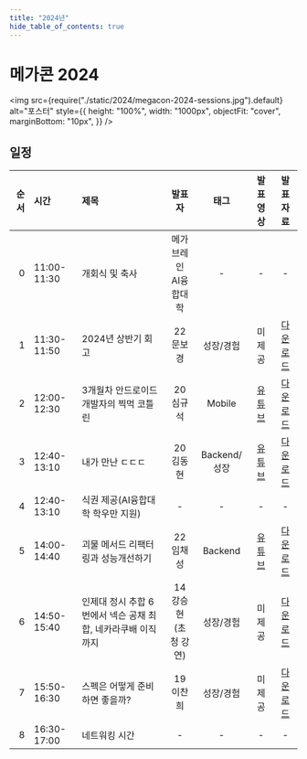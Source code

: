 ```yaml
---
title: "2024년"
hide_table_of_contents: true
---
```


# 메가콘 2024

<img
  src={require("./static/2024/megacon-2024-sessions.jpg").default}
  alt="포스터"
  style={{
    height: "100%",
    width: "1000px",
    objectFit: "cover",
    marginBottom: "10px",
  }}
/>

## 일정

| 순서 | 시간        | 제목                                                         |          발표자           |     태그     |                       발표 영상                       |                                                                      발표자료                                                                       |
| ---: | :---------- | :----------------------------------------------------------- | :-----------------------: | :----------: | :---------------------------------------------------: | :-------------------------------------------------------------------------------------------------------------------------------------------------: |
|    0 | 11:00-11:30 | 개회식 및 축사                                               | 메가브레인<br/>AI융합대학 |      -       |                           -                           |                                                                          -                                                                          |
|    1 | 11:30-11:50 | 2024년 상반기 회고                                           |         22문보경          |  성장/경험   |                        미제공                         | [다운로드](https://docs.google.com/presentation/d/1MuSGTETJBt8ntzaI4eVYwtDeBp_gZapO/edit?usp=sharing&ouid=117719804488263619306&rtpof=true&sd=true) |
|    2 | 12:00-12:30 | 3개월차 안드로이드 개발자의 찍먹 코틀린                      |         20심규석          |    Mobile    |        [유튜브](https://youtu.be/Ov4WGdpkWOY)         | [다운로드](https://docs.google.com/presentation/d/1JHEDfiQxu3XVY4N-WiOHFl3NikZfoIdV/edit?usp=sharing&ouid=117719804488263619306&rtpof=true&sd=true) |
|    3 | 12:40-13:10 | 내가 만난 ㄷㄷㄷ                                             |         20김동현          | Backend/성장 | [유튜브](https://www.youtube.com/watch?v=w9OVJ-wiKDo) |                           [다운로드](https://drive.google.com/file/d/1UmqTpHfwjYiN0GW0fuM59UVGTfo6TKm8/view?usp=sharing)                            |
|    4 | 12:40-13:10 | 식권 제공(AI융합대학 학우만 지원)                            |             -             |      -       |                           -                           |                                                                          -                                                                          |
|    5 | 14:00-14:40 | 괴물 메서드 리팩터링과 성능개선하기                          |         22임채성          |   Backend    | [유튜브](https://www.youtube.com/watch?v=C2ns5fGUxz8) | [다운로드](https://docs.google.com/presentation/d/1UeRyzxEmeqqMQBqcabRFb4s0-egNAYy9/edit?usp=sharing&ouid=117719804488263619306&rtpof=true&sd=true) |
|    6 | 14:50-15:40 | 인제대 정시 추합 6번에서 넥슨 공채 최합, 네카라쿠배 이직까지 | 14강승현<br/>(초청 강연)  |  성장/경험   |                        미제공                         | [다운로드](https://docs.google.com/presentation/d/1KX4MNJpjA3QYvUNuQxmE0wZdKj2by_TB/edit?usp=sharing&ouid=117719804488263619306&rtpof=true&sd=true) |
|    7 | 15:50-16:30 | 스펙은 어떻게 준비하면 좋을까?                               |         19이찬희          |  성장/경험   |                        미제공                         | [다운로드](https://docs.google.com/presentation/d/1qDjxwkPlJaGZY5KKVxky6xfqjhlu5_Gz/edit?usp=sharing&ouid=117719804488263619306&rtpof=true&sd=true) |
|    8 | 16:30-17:00 | 네트워킹 시간                                                |             -             |      -       |                           -                           |                                                                          -                                                                          |
